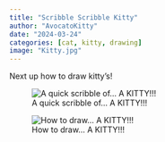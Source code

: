 ```yaml
---
title: "Scribble Scribble Kitty"
author: "AvocatoKitty"
date: "2024-03-24"
categories: [cat, kitty, drawing]
image: "Kitty.jpg"
---
```


Next up how to draw kitty's!

![A quick scribble of... A KITTY!!!](Kitty.jpg)

![How to draw... A KITTY!!!](Kitty_draw.jpg)